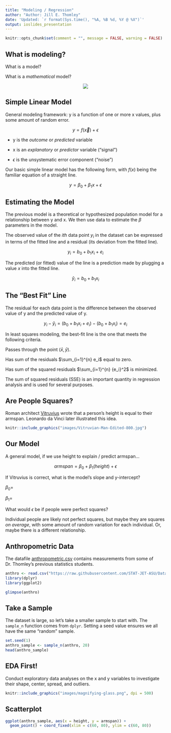 ```yaml
---
title: "Modeling / Regression"
author: "Author: Jill E. Thomley"
date: 'Updated: `r format(Sys.time(), "%A, %B %d, %Y @ %X")`'
output: ioslides_presentation
---
```


```r
knitr::opts_chunk$set(comment = "", message = FALSE, warning = FALSE)
```

## What is modeling?

What is a model?

What is a *mathematical* model?

<p style="text-align: center;"><img src="images/molecularmodel.jpg"></p>

## Simple Linear Model

General modeling framework: y is a function of one or more x values, plus some amount of random error.

$$y = f(\overrightarrow{x}) + \epsilon$$

* y is the *outcome* or *predicted* variable

* x is an *explanatory* or *predictor* variable ("signal")

* $\epsilon$ is the unsystematic error component ("noise")

Our basic simple linear model has the following form, with $f(x)$ being the familiar equation of a straight line.

$$y = \beta_0 + \beta_1 x + \epsilon$$


## Estimating the Model

The previous model is a theoretical or hypothesized population model for a relationship between y and x. We then use data to estimate the $\beta$ parameters in the model.

The observed value of the *ith* data point $y_i$ in the dataset can be expressed in terms of the fitted line and a residual (its deviation from the fitted line).

$$y_i = b_0 + b_1 x_i + e_i$$

The predicted (or fitted) value of the line is a prediction made by plugging a value $x$ into the fitted line. 

$$\hat{y}_i = b_0 + b_1 x_i$$


## The "Best Fit" Line

The residual for each data point is the difference between the observed value of y and the predicted value of y.

$$y_i - \hat{y}_i = (b_0 + b_1 x_i + e_i) - (b_0 + b_1 x_i) = e_i$$


In least squares modeling, the best-fit line is the one that meets the following criteria.

Passes through the point $(\bar{x}, \bar{y})$.

Has sum of the residuals $\sum_{i=1}^{n} e_i$ equal to zero.

Has sum of the squared residuals $\sum_{i=1}^{n} {e_i}^2$ is minimized.

The sum of squared residuals (SSE) is an important quantity in regression analysis and is used for several purposes.


## Are People Squares?

Roman architect [Vitruvius](https://www.ancient.eu/Vitruvius/) wrote that a person's height is equal to their armspan. Leonardo da Vinci later illustrated this idea.

```r
knitr::include_graphics("images/Vitruvian-Man-Edited-800.jpg")
```


## Our Model

A general model, if we use height to explain / predict armspan...

$$armspan = \beta_0 + \beta_1 (height) + \epsilon$$

If Vitruvius is correct, what is the model's slope and y-intercept?

$\beta_0 =$ 

$\beta_1 =$

What would $\epsilon$ be if people were perfect squares?

Individual people are likely not perfect squares, but maybe they are squares *on average*, with some amount of random variation for each individual. Or, maybe there is a different relationship.


## Anthropometric Data

The datafile [anthropometric.csv](https://raw.githubusercontent.com/STAT-JET-ASU/Datasets/master/Instructor/anthropometric.csv) contains measurements from some of Dr. Thomley's previous statistics students.

```r
anthro <- read.csv("https://raw.githubusercontent.com/STAT-JET-ASU/Datasets/master/Instructor/anthropometric.csv")
library(dplyr)
library(ggplot2)
```

```r
glimpse(anthro)
```


## Take a Sample

The dataset is large, so let's take a smaller sample to start with. The `sample_n` function comes from `dplyr`. Setting a seed value ensures we all have the same "random" sample.

```r
set.seed(1)
anthro_sample <- sample_n(anthro, 20)
head(anthro_sample)
```


## EDA First!

Conduct exploratory data analyses on the x and y variables to investigate their shape, center, spread, and outliers. 

```r
knitr::include_graphics("images/magnifying-glass.png", dpi = 500)
```


## Scatterplot

```r
ggplot(anthro_sample, aes(x = height, y = armspan)) +
  geom_point() + coord_fixed(xlim = c(60, 80), ylim = c(60, 80))
```




